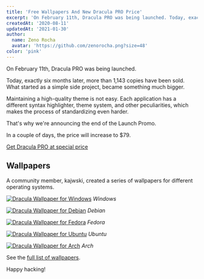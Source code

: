 ```yaml
---
title: 'Free Wallpapers And New Dracula PRO Price'
excerpt: 'On February 11th, Dracula PRO was being launched. Today, exactly six months later, more than 1,143 copies have been sold. What started as a simple side project, became something much bigger.'
createdAt: '2020-08-11'
updatedAt: '2021-01-30'
author:
  name: Zeno Rocha
  avatar: 'https://github.com/zenorocha.png?size=48'
color: 'pink'
---
```


On February 11th, Dracula PRO was being launched.

Today, exactly six months later, more than 1,143 copies have been sold. What started as a simple side project, became something much bigger.

Maintaining a high-quality theme is not easy. Each application has a different syntax highlighter, theme system, and other peculiarities, which makes the process of standardizing even harder.

That's why we're announcing the end of the Launch Promo.

In a couple of days, the price will increase to $79.

[Get Dracula PRO at special price](/pro)

## Wallpapers

A community member, kajwski, created a series of wallpapers for different operating systems.

[![Dracula Wallpaper for Windows](/static/img/blog/free-wallpapers-and-new-dracula-pro-price-a.png)](/wallpaper)
_Windows_

[![Dracula Wallpaper for Debian](/static/img/blog/free-wallpapers-and-new-dracula-pro-price-b.png)](/wallpaper)
_Debian_

[![Dracula Wallpaper for Fedora](/static/img/blog/free-wallpapers-and-new-dracula-pro-price-c.png)](/wallpaper)
_Fedora_

[![Dracula Wallpaper for Ubuntu](/static/img/blog/free-wallpapers-and-new-dracula-pro-price-d.png)](/wallpaper)
_Ubuntu_

[![Dracula Wallpaper for Arch](/static/img/blog/free-wallpapers-and-new-dracula-pro-price-e.png)](/wallpaper)
_Arch_

See the [full list of wallpapers](/wallpaper).

Happy hacking!
